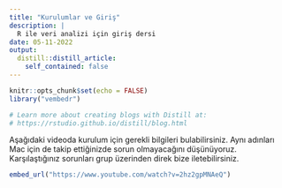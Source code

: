 ```yaml
---
title: "Kurulumlar ve Giriş"
description: |
  R ile veri analizi için giriş dersi
date: 05-11-2022
output:
  distill::distill_article:
    self_contained: false
---
```


```r
knitr::opts_chunk$set(echo = FALSE)
library("vembedr")

# Learn more about creating blogs with Distill at:
# https://rstudio.github.io/distill/blog.html

```

Aşağıdaki videoda kurulum için gerekli bilgileri bulabilirsiniz. Aynı adınları Mac için de takip ettiğinizde sorun olmayacağını düşünüyoruz. Karşılaştığınız sorunları grup üzerinden direk bize iletebilirsiniz.


```r
embed_url("https://www.youtube.com/watch?v=2hz2gpMNAeQ")
```

